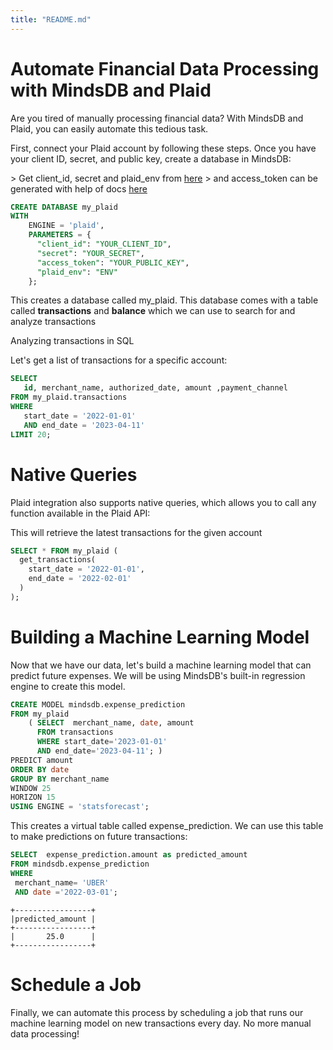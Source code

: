 ```yaml
---
title: "README.md"
---
```


# Automate Financial Data Processing with MindsDB and Plaid

Are you tired of manually processing financial data? With MindsDB and Plaid, you can easily automate this tedious task.

First, connect your Plaid account by following these steps. Once you have your client ID, secret, and public key, create a database in MindsDB:

&gt; Get client_id, secret and plaid_env from [here](https://dashboard.plaid.com/team/keys)
&gt; and access_token can be generated with help of docs [here](https://plaid.com/docs/api/tokens/#itempublic_tokenexchange)

```sql
CREATE DATABASE my_plaid 
WITH 
    ENGINE = 'plaid',
    PARAMETERS = {
      "client_id": "YOUR_CLIENT_ID",
      "secret": "YOUR_SECRET",
      "access_token": "YOUR_PUBLIC_KEY",
      "plaid_env": "ENV"
    };
```


This creates a database called my_plaid. This database comes with a table called **transactions**  and **balance** which we can use to search for and analyze transactions


Analyzing transactions in SQL

Let's get a list of transactions for a specific account:


```sql
SELECT 
   id, merchant_name, authorized_date, amount ,payment_channel
FROM my_plaid.transactions 
WHERE 
   start_date = '2022-01-01' 
   AND end_date = '2023-04-11' 
LIMIT 20;
```

# Native Queries
Plaid integration also supports native queries, which allows you to call any function available in the Plaid API:


This will retrieve the latest transactions for the given account
```sql
SELECT * FROM my_plaid (
  get_transactions(
    start_date = '2022-01-01',
    end_date = '2022-02-01'
  )
);
```
# Building a Machine Learning Model

Now that we have our data, let's build a machine learning model that can predict future expenses. We will be using MindsDB's built-in regression engine to create this model.

```sql
CREATE MODEL mindsdb.expense_prediction
FROM my_plaid 
    ( SELECT  merchant_name, date, amount 
      FROM transactions 
      WHERE start_date='2023-01-01' 
      AND end_date='2023-04-11'; )
PREDICT amount
ORDER BY date
GROUP BY merchant_name
WINDOW 25
HORIZON 15
USING ENGINE = 'statsforecast';
```
This creates a virtual table called expense_prediction. We can use this table to make predictions on future transactions:


```sql
SELECT  expense_prediction.amount as predicted_amount
FROM mindsdb.expense_prediction
WHERE 
 merchant_name= 'UBER' 
 AND date ='2022-03-01';
```

```
+-----------------+
|predicted_amount |
+-----------------+
|       25.0      |
+-----------------+
```
# Schedule a Job

Finally, we can automate this process by scheduling a job that runs our machine learning model on new transactions every day. No more manual data processing!
